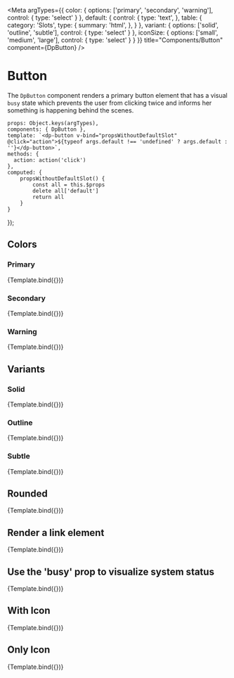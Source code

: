 

<Meta
  argTypes={{
    color: {
      options: ['primary', 'secondary', 'warning'],
      control: { type: 'select' }
    },
    default: {
      control: {
        type: 'text',
      },
      table: {
        category: 'Slots',
        type: {
          summary: 'html',
        },
      }
    },
    variant: {
      options: ['solid', 'outline', 'subtle'],
      control: { type: 'select' }
    },
    iconSize: {
          options: ['small', 'medium', 'large'],
          control: { type: 'select' }
        }
  }}
  title="Components/Button"
  component={DpButton} />

# Button

The `DpButton` component renders a primary button element that has a visual `busy` state which prevents the user
from clicking twice and informs her something is happening behind the scenes.

    props: Object.keys(argTypes),
    components: { DpButton },
    template: `<dp-button v-bind="propsWithoutDefaultSlot" @click="action">${typeof args.default !== 'undefined' ? args.default : ''}</dp-button>`,
    methods: {
      action: action('click')
    },
    computed: {
        propsWithoutDefaultSlot() {
            const all = this.$props
            delete all['default']
            return all
        }
    }
});

## Colors

### Primary
<Canvas>
    <Story
      name="Primary"
      args={{
          text: 'Save'
      }}>
      {Template.bind({})}
    </Story>
</Canvas>

### Secondary
<Canvas>
    <Story
        name="Secondary"
        args={{
            color: 'secondary',
            text: 'Cancel'
        }}>
        {Template.bind({})}
    </Story>
</Canvas>

### Warning
<Canvas>
    <Story
        name="Warning"
        args={{
            color: 'warning',
            text: 'Delete'
        }}>
        {Template.bind({})}
    </Story>
</Canvas>

## Variants

### Solid
<Canvas>
  <Story
    name="Solid"
    args={{
      text: 'Save'
    }}>
    {Template.bind({})}
  </Story>
</Canvas>

### Outline
<Canvas>
    <Story
        name="Outline"
        args={{
            variant: 'outline',
            text: 'Save'
        }}>
        {Template.bind({})}
    </Story>
</Canvas>

### Subtle
<Canvas>
  <Story
    name="Subtle"
    args={{
      variant: 'subtle',
      text: 'Save'
    }}>
    {Template.bind({})}
  </Story>
</Canvas>

## Rounded
<Canvas>
  <Story
    name="Rounded"
    args={{
      rounded: true,
      text: 'Save'
    }}>
    {Template.bind({})}
  </Story>
</Canvas>

## Render a link element
<Canvas>
    <Story
        name="Link element"
        args={{
            href: 'https://example.com',
            text: 'Go somewhere'
        }}>
        {Template.bind({})}
    </Story>
</Canvas>

## Use the 'busy' prop to visualize system status
<Canvas>
    <Story
        name="Busy state"
        args={{
            busy: true,
            text: 'Saving item...'
        }}>
        {Template.bind({})}
    </Story>
</Canvas>

## With Icon
<Canvas>
  <Story
    name="With Icon"
    args={{
      iconAfter: 'chevron-right',
      text: 'Next'
    }}>
    {Template.bind({})}
  </Story>
</Canvas>

## Only Icon
<Canvas>
  <Story
    name="Only Icon"
    args={{
      hideText: true,
      icon: 'edit',
      text: 'Edit item'
    }}>
    {Template.bind({})}
  </Story>
</Canvas>
